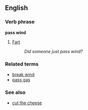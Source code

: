 ==English==

===Verb phrase===
'''pass wind'''

# {{euphemism}} [[fart|Fart]]
#: ''Did someone just pass wind?''

===Related terms===

*[[break wind]]
*[[pass gas]]

===See also===

*[[cut the cheese]]